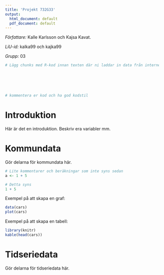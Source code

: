 ```yaml
---
title: 'Projekt 732G33'
output:
  html_document: default
  pdf_document: default
---
```


*Författare:* Kalle Karlsson och Kajsa Kavat.

*LiU-id:* kalka99 och kajka99

*Grupp:* 03

```r
# Lägg chunks med R-kod innan texten där ni laddar in data från internet






# kommentera er kod och ha god kodstil
```

# Introduktion

Här är det en introduktion. Beskriv era variabler mm.

# Kommundata

Gör delarna för kommundata här.

```r
# Lite kommentarer och beräkningar som inte syns sedan
a <- 1 + 5
```

```r
# Detta syns
1 + 5
```

Exempel på att skapa en graf:

```r
data(cars)
plot(cars)
```

Exempel på att skapa en tabell:

```r
library(knitr)
kable(head(cars))
```

# Tidseriedata

Gör delarna för tidseriedata här.
